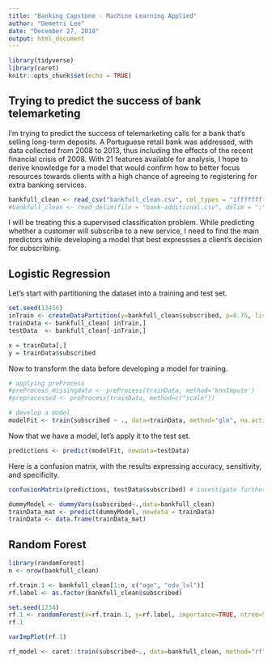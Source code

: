 ```yaml
---
title: "Banking Capstone - Machine Learning Applied"
author: "Demetri Lee"
date: "December 27, 2018"
output: html_document
---
```


```r
library(tidyverse)
library(caret)
knitr::opts_chunk$set(echo = TRUE)
```

## Trying to predict the success of bank telemarketing

I'm trying to predict the success of telemarketing calls for a bank that's 
selling long-term deposits. A Portuguese retail bank was addressed, with data 
collected from 2008 to 2013, thus including the effects of the recent 
financial crisis of 2008. With 21 features available for analysis, I hope to 
derive knowledge for a model that would confirm how to better focus resources 
towards clients with a high chance of agreeing to registering for extra 
banking services. 

```r
bankfull_clean <- read_csv("bankfull_clean.csv", col_types = "ifffffffffiiiicdddddffd")
#bankfull_clean <- read_delim(file = "bank-additional.csv", delim = ";", col_types = "iccccccccciiiicdddddc")
```

I will be treating this a supervised classification problem. While predicting 
whether a customer will subscribe to a new service, I need to find the main 
predictors while developing a model that best expressses a client's decision 
for subscribing. 

## Logistic Regression
Let's start with partitioning the dataset into a training and test set.
```r
set.seed(13456)
inTrain <- createDataPartition(y=bankfull_clean$subscribed, p=0.75, list=FALSE)
trainData <- bankfull_clean[ inTrain,]
testData  <- bankfull_clean[-inTrain,]

x = trainData[,]
y = trainData$subscribed

```

Now to transform the data before developing a model for training. 
```r

# applying preProcess
#preProcess_missingdata <- preProcess(trainData, method='knnImpute')
#preprocessed <- preProcess(trainData, method=c("scale"))

# develop a model
modelFit <- train(subscribed ~ ., data=trainData, method="glm", na.action = na.omit)

```

Now that we have a model, let's apply it to the test set.
```r

predictions <- predict(modelFit, newdata=testData)

```

Here is a confusion matrix, with the results expressing accuracy, sensitivity, 
and specificity.
```r
confusionMatrix(predictions, testData$subscribed) # investigate further parameters (eg F1 score)
```



```r
dummyModel <- dummyVars(subscribed~.,data=bankfull_clean)
trainData_mat <- predict(dummyModel, newdata = trainData)
trainData <- data.frame(trainData_mat)
```

## Random Forest
```r
library(randomForest)
n <- nrow(bankfull_clean)

rf.train.1 <- bankfull_clean[1:n, c("age", "edu_lvl")]
rf.label <- as.factor(bankfull_clean$subscribed)

set.seed(1234)
rf.1 <- randomForest(x=rf.train.1, y=rf.label, importance=TRUE, ntree=500)
rf.1

varImpPlot(rf.1)

rf_model <- caret::train(subscribed~., data=bankfull_clean, method="rf")

```

